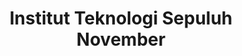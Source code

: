 ---
title: Institut Teknologi Sepuluh November
acronym: ITS
location: Surabaya
image: /its.jpg
category: Negeri
description: ""
---